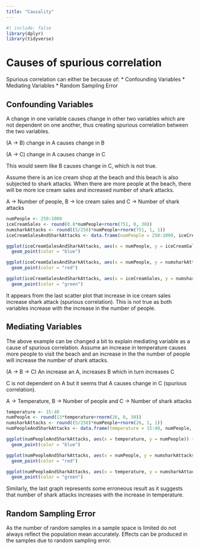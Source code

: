 ```yaml
---
title: "Causality"
---
```

```r
#| include: false
library(dplyr)
library(tidyverse)
```

# Causes of spurious correlation
Spurious correlation can either be because of:
* Confounding Variables
* Mediating Variables
* Random Sampling Error


## Confounding Variables
A change in one variable causes change in other two variables which are not dependent on one another, thus creating spurious correlation between the two variables.

(A -> B) change in A causes change in B

(A -> C) change in A causes change in C

This would seem like B causes change in C, which is not true.

Assume there is an ice cream shop at the beach and this beach is also subjected to shark attacks. When there are more people at the beach, there will be more ice cream sales and increased number of shark attacks.

A -> Number of people, B -> Ice cream sales and C -> Number of shark attacks

```r
numPeople <- 250:1000
iceCreamSales <- round(0.8*numPeople+rnorm(751, 0, 30))
numsharkAttacks <- round((5/250)*numPeople+rnorm(751, 1, 1))
iceCreamSalesAndSharkAttacks <- data.frame(numPeople = 250:1000, iceCreamSales, numsharkAttacks)

ggplot(iceCreamSalesAndSharkAttacks, aes(x = numPeople, y = iceCreamSales)) +
  geom_point(color = "blue")

ggplot(iceCreamSalesAndSharkAttacks, aes(x = numPeople, y = numsharkAttacks)) +
  geom_point(color = "red")

ggplot(iceCreamSalesAndSharkAttacks, aes(x = iceCreamSales, y = numsharkAttacks)) +
  geom_point(color = "green")
```

It appears from the last scatter plot that increase in ice cream sales increase shark attack (spurious correlation). This is not true as both variables increase with the increase in the number of people.

## Mediating Variables
The above example can be changed a bit to explain mediating variable as a cause of spurious correlation. Assume an increase in temperature causes more people to visit the beach and an increase in the the number of people will increase the number of shark attacks.

(A -> B -> C) An increase an A, increases B which in turn increases C

C is not dependent on A but it seems that A causes change in C (spurious correlation).

A -> Temperature, B -> Number of people and C -> Number of shark attacks

```r
temperature <- 15:40
numPeople <- round(13*temperature+rnorm(26, 0, 30))
numsharkAttacks <- round((5/250)*numPeople+rnorm(26, 1, 1))
numPeopleAndSharkAttacks <- data.frame(temperature = 15:40, numPeople, numsharkAttacks)

ggplot(numPeopleAndSharkAttacks, aes(x = temperature, y = numPeople)) +
  geom_point(color = "blue")

ggplot(numPeopleAndSharkAttacks, aes(x = numPeople, y = numsharkAttacks)) +
  geom_point(color = "red")

ggplot(numPeopleAndSharkAttacks, aes(x = temperature, y = numsharkAttacks)) +
  geom_point(color = "green")
```

Similarly, the last graph represents some erroneous result as it suggests that number of shark attacks increases with the increase in temperature.

## Random Sampling Error

As the number of random samples in a sample space is limited do not always reflect the population mean accurately. Effects can be produced in the samples due to random sampling error.